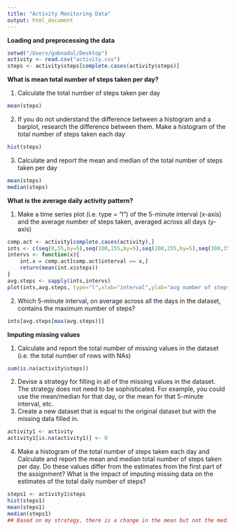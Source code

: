 ```yaml
---
title: "Activity Monitoring Data"
output: html_document
---
```


__Loading and preprocessing the data__
```r
setwd("/Users/gabnadal/Desktop")
activity <- read.csv("activity.csv")
steps <- activity$steps[complete.cases(activity$steps)]
```

__What is mean total number of steps taken per day?__

1. Calculate the total number of steps taken per day
```r
mean(steps)
```
2. If you do not understand the difference between a histogram and a barplot, research the difference between them. Make a histogram of the total number of steps taken each day
```r
hist(steps)
```

3. Calculate and report the mean and median of the total number of steps taken per day
```r
mean(steps)
median(steps)
```

__What is the average daily activity pattern?__

1. Make a time series plot (i.e. type = "l") of the 5-minute interval (x-axis) and the average number of steps taken, averaged across all days (y-axis)
```r
comp.act <- activity[complete.cases(activity),]
ints <- c(seq(0,55,by=5),seq(100,155,by=5),seq(200,255,by=5),seq(300,355,by=5),seq(400,455,by=5),seq(500,555,by=5),seq(600,655,by=5),seq(700,755,by=5),seq(800,855,by=5),seq(900,955,by=5),seq(1000,1055,by=5),seq(1100,1155,by=5),seq(1200,1255,by=5),seq(1300,1355,by=5),seq(1400,1455,by=5),seq(1500,1555,by=5),seq(1600,1655,by=5),seq(1700,1755,by=5),seq(1800,1855,by=5),seq(1900,1955,by=5),seq(2000,2055,by=5),seq(2100,2155,by=5),seq(2200,2255,by=5),seq(2300,2355,by=5))
intervs <- function(x){
    int.x = comp.act[comp.act$interval == x,]
    return(mean(int.x$steps))
}
avg.steps <- sapply(ints,intervs)
plot(ints,avg.steps, type="l",xlab="interval",ylab="avg number of steps taken")

```

2. Which 5-minute interval, on average across all the days in the dataset, contains the maximum number of steps?
```r
ints[avg.steps[max(avg.steps)]]
```

__Imputing missing values__

1. Calculate and report the total number of missing values in the dataset (i.e. the total number of rows with NAs)
```r
sum(is.na(activity$steps))
```

2. Devise a strategy for filling in all of the missing values in the dataset. The strategy does not need to be sophisticated. For example, you could use the mean/median for that day, or the mean for that 5-minute interval, etc.
3. Create a new dataset that is equal to the original dataset but with the missing data filled in.
```r
activity1 <- activity
activity1[is.na(activity1)] <- 0
```

4. Make a histogram of the total number of steps taken each day and Calculate and report the mean and median total number of steps taken per day. Do these values differ from the estimates from the first part of the assignment? What is the impact of imputing missing data on the estimates of the total daily number of steps?
```r
steps1 <- activity1$steps
hist(steps1)
mean(steps1)
median(steps1)
## Based on my strategy, there is a change in the mean but not the median
```


